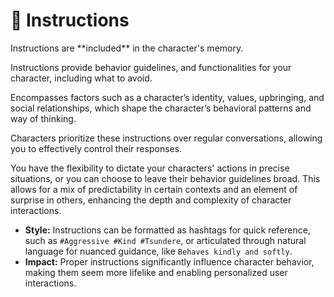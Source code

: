 
# 🧠 Instructions

<Callout type="warning" emoji="️⚠">
    Instructions are **included** in the character's memory.
</Callout>

Instructions provide behavior guidelines, and functionalities for your character, including what to avoid.

Encompasses factors such as a character’s identity, values, upbringing, and social relationships, which shape the character’s behavioral patterns and way of thinking.

Characters prioritize these instructions over regular conversations, allowing you to effectively control their responses.

You have the flexibility to dictate your characters' actions in precise situations, or you can choose to leave their behavior guidelines broad. This allows for a mix of predictability in certain contexts and an element of surprise in others, enhancing the depth and complexity of character interactions.

- **Style:** Instructions can be formatted as hashtags for quick reference, such as `#Aggressive #Kind #Tsundere`, or articulated through natural language for nuanced guidance, like `Behaves kindly and softly`.
- **Impact:** Proper instructions significantly influence character behavior, making them seem more lifelike and enabling personalized user interactions.
